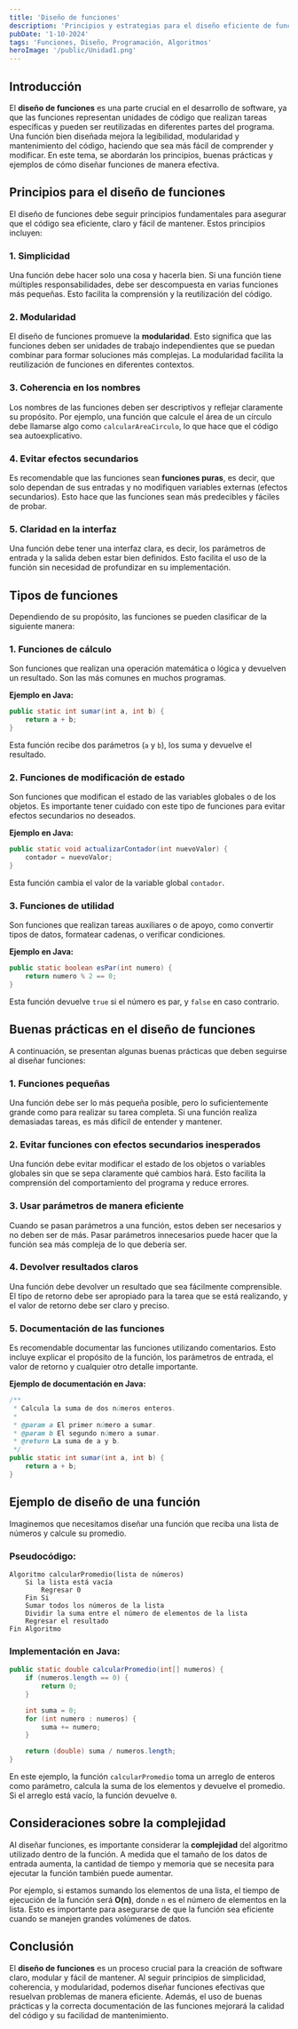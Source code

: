 ---
title: 'Diseño de funciones'
description: 'Principios y estrategias para el diseño eficiente de funciones en programación'
pubDate: '1-10-2024'
tags: 'Funciones, Diseño, Programación, Algoritmos'
heroImage: '/public/Unidad1.png'
---

## Introducción

El **diseño de funciones** es una parte crucial en el desarrollo de software, ya que las funciones representan unidades de código que realizan tareas específicas y pueden ser reutilizadas en diferentes partes del programa. Una función bien diseñada mejora la legibilidad, modularidad y mantenimiento del código, haciendo que sea más fácil de comprender y modificar. En este tema, se abordarán los principios, buenas prácticas y ejemplos de cómo diseñar funciones de manera efectiva.

## Principios para el diseño de funciones

El diseño de funciones debe seguir principios fundamentales para asegurar que el código sea eficiente, claro y fácil de mantener. Estos principios incluyen:

### **1. Simplicidad**

Una función debe hacer solo una cosa y hacerla bien. Si una función tiene múltiples responsabilidades, debe ser descompuesta en varias funciones más pequeñas. Esto facilita la comprensión y la reutilización del código.

### **2. Modularidad**

El diseño de funciones promueve la **modularidad**. Esto significa que las funciones deben ser unidades de trabajo independientes que se puedan combinar para formar soluciones más complejas. La modularidad facilita la reutilización de funciones en diferentes contextos.

### **3. Coherencia en los nombres**

Los nombres de las funciones deben ser descriptivos y reflejar claramente su propósito. Por ejemplo, una función que calcule el área de un círculo debe llamarse algo como `calcularAreaCirculo`, lo que hace que el código sea autoexplicativo.

### **4. Evitar efectos secundarios**

Es recomendable que las funciones sean **funciones puras**, es decir, que solo dependan de sus entradas y no modifiquen variables externas (efectos secundarios). Esto hace que las funciones sean más predecibles y fáciles de probar.

### **5. Claridad en la interfaz**

Una función debe tener una interfaz clara, es decir, los parámetros de entrada y la salida deben estar bien definidos. Esto facilita el uso de la función sin necesidad de profundizar en su implementación.

## Tipos de funciones

Dependiendo de su propósito, las funciones se pueden clasificar de la siguiente manera:

### **1. Funciones de cálculo**

Son funciones que realizan una operación matemática o lógica y devuelven un resultado. Son las más comunes en muchos programas.

**Ejemplo en Java:**

```java
public static int sumar(int a, int b) {
    return a + b;
}
```

Esta función recibe dos parámetros (`a` y `b`), los suma y devuelve el resultado.

### **2. Funciones de modificación de estado**

Son funciones que modifican el estado de las variables globales o de los objetos. Es importante tener cuidado con este tipo de funciones para evitar efectos secundarios no deseados.

**Ejemplo en Java:**

```java
public static void actualizarContador(int nuevoValor) {
    contador = nuevoValor;
}
```

Esta función cambia el valor de la variable global `contador`.

### **3. Funciones de utilidad**

Son funciones que realizan tareas auxiliares o de apoyo, como convertir tipos de datos, formatear cadenas, o verificar condiciones.

**Ejemplo en Java:**

```java
public static boolean esPar(int numero) {
    return numero % 2 == 0;
}
```

Esta función devuelve `true` si el número es par, y `false` en caso contrario.

## Buenas prácticas en el diseño de funciones

A continuación, se presentan algunas buenas prácticas que deben seguirse al diseñar funciones:

### **1. Funciones pequeñas**

Una función debe ser lo más pequeña posible, pero lo suficientemente grande como para realizar su tarea completa. Si una función realiza demasiadas tareas, es más difícil de entender y mantener.

### **2. Evitar funciones con efectos secundarios inesperados**

Una función debe evitar modificar el estado de los objetos o variables globales sin que se sepa claramente qué cambios hará. Esto facilita la comprensión del comportamiento del programa y reduce errores.

### **3. Usar parámetros de manera eficiente**

Cuando se pasan parámetros a una función, estos deben ser necesarios y no deben ser de más. Pasar parámetros innecesarios puede hacer que la función sea más compleja de lo que debería ser.

### **4. Devolver resultados claros**

Una función debe devolver un resultado que sea fácilmente comprensible. El tipo de retorno debe ser apropiado para la tarea que se está realizando, y el valor de retorno debe ser claro y preciso.

### **5. Documentación de las funciones**

Es recomendable documentar las funciones utilizando comentarios. Esto incluye explicar el propósito de la función, los parámetros de entrada, el valor de retorno y cualquier otro detalle importante.

**Ejemplo de documentación en Java:**

```java
/**
 * Calcula la suma de dos números enteros.
 * 
 * @param a El primer número a sumar.
 * @param b El segundo número a sumar.
 * @return La suma de a y b.
 */
public static int sumar(int a, int b) {
    return a + b;
}
```

## Ejemplo de diseño de una función

Imaginemos que necesitamos diseñar una función que reciba una lista de números y calcule su promedio.

### Pseudocódigo:

```
Algoritmo calcularPromedio(lista de números)
    Si la lista está vacía
        Regresar 0
    Fin Si
    Sumar todos los números de la lista
    Dividir la suma entre el número de elementos de la lista
    Regresar el resultado
Fin Algoritmo
```

### Implementación en Java:

```java
public static double calcularPromedio(int[] numeros) {
    if (numeros.length == 0) {
        return 0;
    }

    int suma = 0;
    for (int numero : numeros) {
        suma += numero;
    }

    return (double) suma / numeros.length;
}
```

En este ejemplo, la función `calcularPromedio` toma un arreglo de enteros como parámetro, calcula la suma de los elementos y devuelve el promedio. Si el arreglo está vacío, la función devuelve `0`.

## Consideraciones sobre la complejidad

Al diseñar funciones, es importante considerar la **complejidad** del algoritmo utilizado dentro de la función. A medida que el tamaño de los datos de entrada aumenta, la cantidad de tiempo y memoria que se necesita para ejecutar la función también puede aumentar.

Por ejemplo, si estamos sumando los elementos de una lista, el tiempo de ejecución de la función será **O(n)**, donde `n` es el número de elementos en la lista. Esto es importante para asegurarse de que la función sea eficiente cuando se manejen grandes volúmenes de datos.

## Conclusión

El **diseño de funciones** es un proceso crucial para la creación de software claro, modular y fácil de mantener. Al seguir principios de simplicidad, coherencia, y modularidad, podemos diseñar funciones efectivas que resuelvan problemas de manera eficiente. Además, el uso de buenas prácticas y la correcta documentación de las funciones mejorará la calidad del código y su facilidad de mantenimiento.